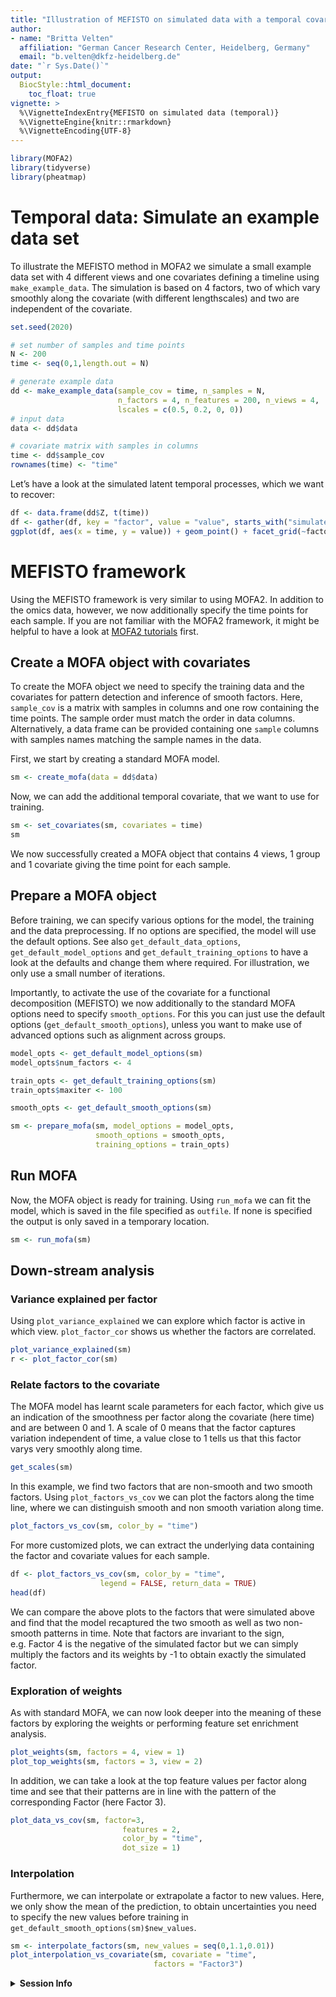 ```yaml
---
title: "Illustration of MEFISTO on simulated data with a temporal covariate"
author:
- name: "Britta Velten"
  affiliation: "German Cancer Research Center, Heidelberg, Germany"
  email: "b.velten@dkfz-heidelberg.de"
date: "`r Sys.Date()`"
output:
  BiocStyle::html_document:
    toc_float: true
vignette: >
  %\VignetteIndexEntry{MEFISTO on simulated data (temporal)}
  %\VignetteEngine{knitr::rmarkdown}
  %\VignetteEncoding{UTF-8}
---
```


```r
library(MOFA2)
library(tidyverse)
library(pheatmap)
```

# Temporal data: Simulate an example data set
To illustrate the MEFISTO method in MOFA2 we simulate a small example data set with 4 different views and one covariates defining a timeline using `make_example_data`. The simulation is based on 4 factors, two of which vary smoothly along the covariate (with different lengthscales) and two are independent of the covariate.

```r
set.seed(2020)

# set number of samples and time points
N <- 200
time <- seq(0,1,length.out = N)

# generate example data
dd <- make_example_data(sample_cov = time, n_samples = N,
                        n_factors = 4, n_features = 200, n_views = 4,
                        lscales = c(0.5, 0.2, 0, 0))
# input data
data <- dd$data

# covariate matrix with samples in columns
time <- dd$sample_cov
rownames(time) <- "time"
```


Let's have a look at the simulated latent temporal processes, which we want to recover:
```r
df <- data.frame(dd$Z, t(time))
df <- gather(df, key = "factor", value = "value", starts_with("simulated_factor"))
ggplot(df, aes(x = time, y = value)) + geom_point() + facet_grid(~factor)
```

# MEFISTO framework
Using the MEFISTO framework is very similar to using MOFA2. In addition to the omics data, however, we now additionally specify the time points for each sample. If you are not familiar with the MOFA2 framework, it might be helpful to have a look at [MOFA2 tutorials](https://biofam.github.io/MOFA2/tutorials.html) first.

## Create a MOFA object with covariates
To create the MOFA object we need to specify the training data and the covariates for pattern detection and inference of smooth factors. Here, `sample_cov` is a matrix with samples in columns and one row containing the time points. The sample order must match the order in data columns. Alternatively, a data frame can be provided containing one `sample` columns with samples names matching the sample names in the data.

First, we start by creating a standard MOFA model.
```r
sm <- create_mofa(data = dd$data)
```

Now, we can add the additional temporal covariate, that we want to use for training.
```r
sm <- set_covariates(sm, covariates = time)
sm
```
We now successfully created a MOFA object that contains 4 views, 1 group and 1 covariate giving the time point for each sample.

## Prepare a MOFA object
Before training, we can specify various options for the model, the training and the data preprocessing. If no options are specified, the model will use the default options. See also `get_default_data_options`, `get_default_model_options` and `get_default_training_options` to have a look at the defaults and change them where required. For illustration, we only use a small number of iterations.

Importantly, to activate the use of the covariate for a functional decomposition (MEFISTO) we now additionally to the standard MOFA options need to specify `smooth_options`. For this you can just use the default options (`get_default_smooth_options`), unless you want to make use of advanced options such as alignment across groups.

```r
model_opts <- get_default_model_options(sm)
model_opts$num_factors <- 4

train_opts <- get_default_training_options(sm)
train_opts$maxiter <- 100

smooth_opts <- get_default_smooth_options(sm)

sm <- prepare_mofa(sm, model_options = model_opts,
                   smooth_options = smooth_opts,
                   training_options = train_opts)
```

## Run MOFA
Now, the MOFA object is ready for training. Using `run_mofa` we can fit the model, which is saved in the file specified as `outfile`. If none is specified the output is only saved in a temporary location.
```r
sm <- run_mofa(sm)
```


## Down-stream analysis
### Variance explained per factor
Using `plot_variance_explained` we can explore which factor is active in which view. `plot_factor_cor` shows us whether the factors are correlated.
```r
plot_variance_explained(sm)
r <- plot_factor_cor(sm)
```


### Relate factors to the covariate
The MOFA model has learnt scale parameters for each factor, which give us an indication of the smoothness per factor along the covariate (here time) and are between 0 and 1. A scale of 0 means that the factor captures variation independent of time, a value close to 1 tells us that this factor varys very smoothly along time. 
```r
get_scales(sm)
```

In this example, we find two factors that are non-smooth and two smooth factors. Using `plot_factors_vs_cov` we can plot the factors along the time line, where we can distinguish smooth and non smooth variation along time.
```r
plot_factors_vs_cov(sm, color_by = "time")
```

For more customized plots, we can extract the underlying data containing the factor and covariate values for each sample.
```r
df <- plot_factors_vs_cov(sm, color_by = "time",
                    legend = FALSE, return_data = TRUE)
head(df)
```

We can compare the above plots to the factors that were simulated above and find that the model recaptured the two smooth as well as two non-smooth patterns in time. Note that factors are invariant to the sign, e.g. Factor 4 is the negative of the simulated factor but we can simply multiply the factors and its weights by -1 to obtain exactly the simulated factor.


### Exploration of weights
As with standard MOFA, we can now look deeper into the meaning of these factors by exploring the weights or performing feature set enrichment analysis.
```r
plot_weights(sm, factors = 4, view = 1)
plot_top_weights(sm, factors = 3, view = 2)
```

In addition, we can take a look at the top feature values per factor along time and see that their patterns are in line with the pattern of the corresponding Factor (here Factor 3).
```r
plot_data_vs_cov(sm, factor=3,
                         features = 2,
                         color_by = "time",
                         dot_size = 1)
```

### Interpolation
Furthermore, we can interpolate or extrapolate a factor to new values. Here, we only show the mean of the prediction, to obtain uncertainties you need to specify the new values before training in `get_default_smooth_options(sm)$new_values`.
```r
sm <- interpolate_factors(sm, new_values = seq(0,1.1,0.01))
plot_interpolation_vs_covariate(sm, covariate = "time",
                                factors = "Factor3")
```

<details>
  <summary>**Session Info**</summary>
  
```r
sessionInfo()
```

</details>
